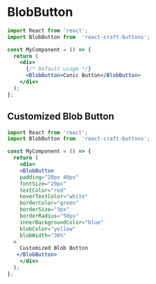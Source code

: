 
<Meta title="Buttons/BlobButton" component={BlobButton} />

# BlobButton

```jsx
import React from 'react';
import BlobButton from  'react-craft-buttons';  

const MyComponent = () => {
  return (
    <div>
      {/* Default usage */}
      <BlobButton>Conic Button</BlobButton>
    </div>
  );
};
```

## Customized Blob Button

```jsx
import React from 'react';
import BlobButton from  'react-craft-buttons';  

const MyComponent = () => {
  return (
    <div>
    <BlobButton
    padding="20px 40px"
    fontSize="20px"
    textColor="red"
    hoverTextColor="white"
    borderColor="green"
    borderSize="3px"
    borderRadius="50px"
    innerBackgroundColor="blue"
    blobColor="yellow"
    blobWidth="30%"
  >
    Customized Blob Button
   </BlobButton>
    </div>
  );
};
```

 